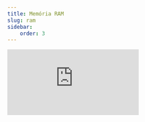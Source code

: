 ```yaml
---
title: Memória RAM
slug: ram
sidebar:
    order: 3
---
```


<div style={{ textAlign: 'center' }}>
  <iframe 
      style={{
          display: 'block',
          margin: 'auto',
          width: '100%',
          height: '50vh',
      }}
      src="https://www.youtube.com/embed/7J7X7aZvMXQ" 
      frameborder="0" 
      allowFullScreen>
  </iframe>
</div>
<br/>
